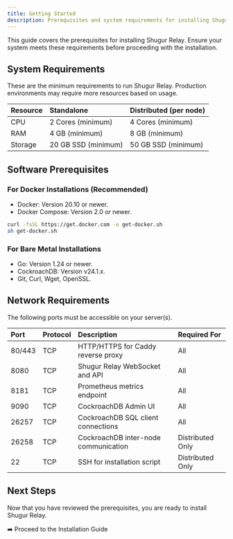 ```yaml
---
title: Getting Started
description: Prerequisites and system requirements for installing Shugur Relay. Learn about hardware, software, and network requirements before deployment.
---
```


This guide covers the prerequisites for installing Shugur Relay. Ensure your system meets these requirements before proceeding with the installation.

## System Requirements

These are the minimum requirements to run Shugur Relay. Production environments may require more resources based on usage.

| Resource  | Standalone          | Distributed (per node) |
| :-------- | :------------------ | :--------------------- |
| CPU   | 2 Cores (minimum)   | 4 Cores (minimum)      |
| RAM   | 4 GB (minimum)      | 8 GB (minimum)         |
| Storage | 20 GB SSD (minimum) | 50 GB SSD (minimum)    |

## Software Prerequisites

### For Docker Installations (Recommended)

- Docker: Version 20.10 or newer.
- Docker Compose: Version 2.0 or newer.

```bash
curl -fsSL https://get.docker.com -o get-docker.sh
sh get-docker.sh
```

### For Bare Metal Installations

- Go: Version 1.24 or newer.
- CockroachDB: Version v24.1.x.
- Git, Curl, Wget, OpenSSL.

## Network Requirements

The following ports must be accessible on your server(s).

| Port    | Protocol | Description                               | Required For      |
| :------ | :------- | :---------------------------------------- | :---------------- |
| 80/443  | TCP      | HTTP/HTTPS for Caddy reverse proxy        | All               |
| 8080  | TCP      | Shugur Relay WebSocket and API            | All               |
| 8181  | TCP      | Prometheus metrics endpoint               | All               |
| 9090  | TCP      | CockroachDB Admin UI                      | All               |
| 26257 | TCP      | CockroachDB SQL client connections        | All               |
| 26258 | TCP      | CockroachDB inter-node communication      | Distributed Only  |
| 22    | TCP      | SSH for installation script               | Distributed Only  |

## Next Steps

Now that you have reviewed the prerequisites, you are ready to install Shugur Relay.

➡️ Proceed to the Installation Guide
